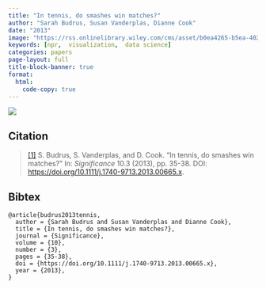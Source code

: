 ```yaml
---
title: "In tennis, do smashes win matches?"
author: "Sarah Budrus, Susan Vanderplas, Dianne Cook"
date: "2013"
image: "https://rss.onlinelibrary.wiley.com/cms/asset/b0ea4265-b5ea-4025-8345-6de8bf26f7c2/sign665-fig-0001-m.png"
keywords: [npr,  visualization,  data science]
categories: papers
page-layout: full
title-block-banner: true
format:
  html:
    code-copy: true
---
```

 
![](https://rss.onlinelibrary.wiley.com/cms/asset/b0ea4265-b5ea-4025-8345-6de8bf26f7c2/sign665-fig-0001-m.png){.preview-image}
 
## Citation
> <a name=bib-budrus2013tennis></a>[[1]](#cite-budrus2013tennis) S. Budrus, S. Vanderplas, and D. Cook. “In tennis, do smashes win matches?” In: _Significance_ 10.3 (2013), pp. 35-38. DOI: [https://doi.org/10.1111/j.1740-9713.2013.00665.x](https://doi.org/https%3A%2F%2Fdoi.org%2F10.1111%2Fj.1740-9713.2013.00665.x).

::: {.callout-note collapse='true'}
## Bibtex
```
@article{budrus2013tennis,
  author = {Sarah Budrus and Susan Vanderplas and Dianne Cook},
  title = {In tennis, do smashes win matches?},
  journal = {Significance},
  volume = {10},
  number = {3},
  pages = {35-38},
  doi = {https://doi.org/10.1111/j.1740-9713.2013.00665.x},
  year = {2013},
}
```
:::



